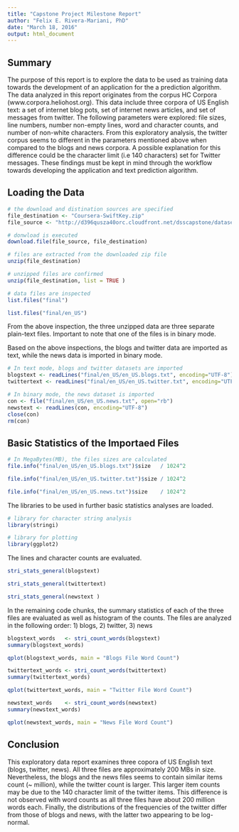 ---
title: "Capstone Project Milestone Report"
author: "Felix E. Rivera-Mariani, PhD"
date: "March 18, 2016"
output: html_document
---


## Summary

The purpose of this report is to explore the data to be used as training data towards the development of an application for the a prediction algorithm. The data analyzed in this report originates from the corpus HC Corpora (www.corpora.heliohost.org). This data include three corpora of US English text: a set of internet blog pots, set of internet news articles, and set of messages from twitter. The following parameters were explored: file sizes, line numbers, number non-empty lines, word and character counts, and number of non-white characters. From this exploratory analysis, the twitter corpus seems to different in the parameters mentioned above when compared to the blogs and news corpora. A possible explanation for this difference could be the character limit (i.e 140 characters) set for Twitter messages. These findings must be kept in mind through the workflow towards developing the application and text prediction algorithm. 

## Loading the Data
```{r, loaddata, cache=TRUE}
# the download and distination sources are specified
file_destination <- "Coursera-SwiftKey.zip"
file_source <- "http://d396qusza40orc.cloudfront.net/dsscapstone/dataset/Coursera-SwiftKey.zip"

# donwload is executed
download.file(file_source, file_destination)

# files are extracted from the downloaded zip file 
unzip(file_destination)
```

```{r, unzipdata, cache=TRUE}
# unzipped files are confirmed
unzip(file_destination, list = TRUE )
```

```{r, inspectdata}
# data files are inspected 
list.files("final")

list.files("final/en_US")
```

From the above inspection, the three unzipped data are three separate plain-text files. Important to note that one of the files is in binary mode.

Based on the above inspections, the blogs and twitter data are imported as text, while the news data is imported in binary mode.
```{r, import_blog_twitter}
# In text mode, blogs and twitter datasets are imported 
blogstext <- readLines("final/en_US/en_US.blogs.txt", encoding="UTF-8")
twittertext <- readLines("final/en_US/en_US.twitter.txt", encoding="UTF-8")
```

```{r, import_news}
# In binary mode, the news dataset is imported
con <- file("final/en_US/en_US.news.txt", open="rb")
newstext <- readLines(con, encoding="UTF-8")
close(con)
rm(con)
```

## Basic Statistics of the Importaed Files 
```{r, filesize}
# In MegaBytes(MB), the files sizes are calculated
file.info("final/en_US/en_US.blogs.txt")$size   / 1024^2

file.info("final/en_US/en_US.twitter.txt")$size / 1024^2

file.info("final/en_US/en_US.news.txt")$size    / 1024^2
```

The libraries to be used in further basic statistics analyses are loaded. 
```{r, libraries}
# library for character string analysis
library(stringi)

# library for plotting
library(ggplot2)
```

The lines and character counts are evaluated.
```{r, string_analysis}
stri_stats_general(blogstext)

stri_stats_general(twittertext)

stri_stats_general(newstext )
```

In the remaining code chunks, the summary statistics of each of the three files are evaluated as well as histogram of the counts. The files are analyzed in the following order: 1) blogs, 2) twitter, 3) news
```{r, summary_blogs}
blogstext_words   <- stri_count_words(blogstext)
summary(blogstext_words)
```

```{r, plot_blogs}
qplot(blogstext_words, main = "Blogs File Word Count")
```

```{r, summary_twitter}
twittertext_words <- stri_count_words(twittertext)
summary(twittertext_words)
```

```{r, plot_twitter}
qplot(twittertext_words, main = "Twitter File Word Count")
```

```{r, summary_news}
newstext_words    <- stri_count_words(newstext)
summary(newstext_words)
```

```{r, plot_news}
qplot(newstext_words, main = "News File Word Count")
```

## Conclusion
This exploratory data report examines three copora of US English text (blogs, twitter, news). All three files are approximately 200 MBs in size. Nevertheless, the blogs and the news files seems to contain similar items count (~  million), while the twitter count is larger. This larger item counts may be due to the 140 character limit of the twitter items. This difference is not observed with word counts as all three files have about 200 million words each. Finally, the distributions of the frequencies of the twitter differ from those of blogs and news, with the latter two appearing to be log-normal. 


